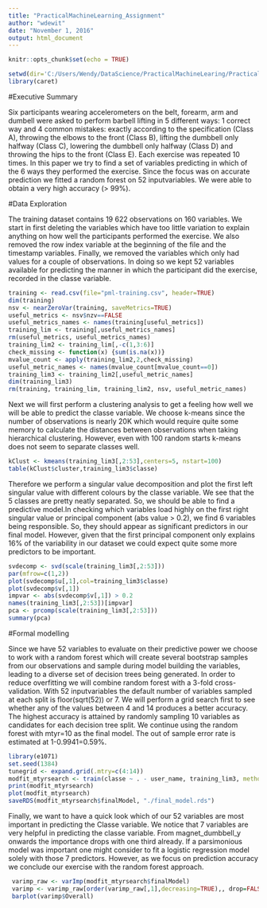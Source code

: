 ```yaml
---
title: "PracticalMachineLearning_Assignment"
author: "wdewit"
date: "November 1, 2016"
output: html_document
---
```


```r
knitr::opts_chunk$set(echo = TRUE)
```

```r
setwd(dir='C:/Users/Wendy/DataScience/PracticalMachineLearing/PracticalMachineLearing')
library(caret)
```

#Executive Summary 

Six participants wearing accelerometers on the belt, forearm, arm and dumbell were asked to perform barbell lifting in 5 different ways: 1 correct way and 4 common mistakes: exactly according to the specification (Class A), throwing the elbows to the front (Class B), lifting the dumbbell only halfway (Class C), lowering the dumbbell only halfway (Class D) and throwing the hips to the front (Class E).
Each exercise was repeated 10 times. In this paper we try to find a set of variables predicting in which of the 6 ways they performed the exercise. Since the focus was on accurate prediction we fitted a random forest on 52 inputvariables. We were able to obtain a very high accuracy (> 99%).

#Data Exploration

The training dataset contains 19 622 observations on 160 variables. We start in first deleting the variables which have too little variation to explain anything on how well the participants performed the exercise. We also removed the row index variable at the beginning of the file and the timestamp variables. Finally, we removed the variables which only had values for a couple of observations. In doing so we kept 52 variables available for predicting the manner in which the participant did the exercise, recorded in the classe variable.  

```r
training <- read.csv(file="pml-training.csv", header=TRUE)
dim(training)
nsv <- nearZeroVar(training, saveMetrics=TRUE)
useful_metrics <- nsv$nzv==FALSE
useful_metrics_names <- names(training[useful_metrics])
training_lim <- training[,useful_metrics_names]
rm(useful_metrics, useful_metrics_names)
training_lim2 <- training_lim[,-c(1,3:6)]
check_missing <- function(x) {sum(is.na(x))}
mvalue_count <- apply(training_lim2,2,check_missing)
useful_metric_names <- names(mvalue_count[mvalue_count==0])
training_lim3 <- training_lim2[,useful_metric_names]
dim(training_lim3)
rm(training, training_lim, training_lim2, nsv, useful_metric_names)
```

Next we will first perform a clustering analysis to get a feeling how well we will be able to predict the classe variable. We choose k-means since the number of observations is nearly 20K which would require quite some memory to calculate the distances between observations when taking hierarchical clustering. However, even with 100 random starts k-means does not seem to separate classes well. 

```r
kClust <- kmeans(training_lim3[,2:53],centers=5, nstart=100)
table(kClust$cluster,training_lim3$classe)
```

Therefore we perform a singular value decomposition and plot the first left singular value with different colours by the classe variable. We see that the 5 classes are pretty neatly separated. So, we should be able to find a predictive model.In checking which variables load highly on the first right singular value or principal component (abs value > 0.2), we find 6 variables being responsible. So, they should appear as significant predictors in our final model. However, given that the first principal component only explains 16% of the variability in our dataset we could expect quite some more predictors to be important.

```r
svdecomp <- svd(scale(training_lim3[,2:53]))
par(mfrow=c(1,2))
plot(svdecomp$u[,1],col=training_lim3$classe)
plot(svdecomp$v[,1])
impvar <- abs(svdecomp$v[,1]) > 0.2
names(training_lim3[,2:53])[impvar]
pca <- prcomp(scale(training_lim3[,2:53]))
summary(pca)
```

#Formal modelling

Since we have 52 variables to evaluate on their predictive power we choose to work with a random forest which will create several bootstrap samples from our observations and sample during model building the variables, leading to a diverse set of decision trees being generated. In order to reduce overfitting we will combine random forest with a 3-fold cross-validation. With 52 inputvariables the default number of variables sampled at each split is floor(sqrt(52)) or 7. We will perform a grid search first to see whether any of the values between 4 and 14 produces a better accuracy. The highest accuracy is attained by randomly sampling 10 variables as candidates for each decision tree split. We continue using the random forest with mtyr=10 as the final model. The out of sample error rate is estimated at 1-0.9941=0.59%.

```r
library(e1071)
set.seed(1384)
tunegrid <- expand.grid(.mtry=c(4:14))
modfit_mtyrsearch <- train(classe ~ . - user_name, training_lim3, method="rf", trControl=trainControl(method="cv", number=3),prox=TRUE, allowparallell=TRUE,tuneGrid=tunegrid)
print(modfit_mtyrsearch)
plot(modfit_mtyrsearch)
saveRDS(modfit_mtyrsearch$finalModel, "./final_model.rds")
```

Finally, we want to have a quick look which of our 52 variables are most important in predicting the Classe variable. We notice that 7 variables are very helpful in predicting the classe variable. From magnet_dumbbell_y onwards the importance drops with one third already. If a parsimonious model was important one might consider to fit a logistic regression model solely with those 7 predictors. However, as we focus on prediction accuracy we conclude our exercise with the random forest approach. 

```r
 varimp_raw <- varImp(modfit_mtyrsearch$finalModel)
 varimp <- varimp_raw[order(varimp_raw[,1],decreasing=TRUE),, drop=FALSE]
 barplot(varimp$Overall)
```

